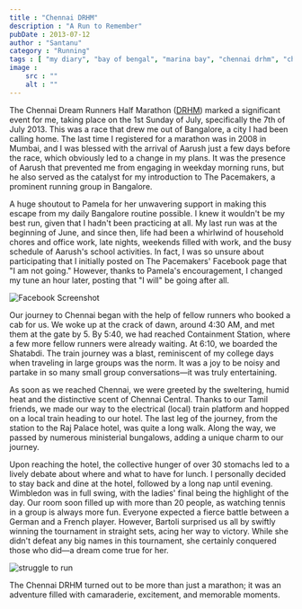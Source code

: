 ```yaml
---
title : "Chennai DRHM"
description : "A Run to Remember"
pubDate : 2013-07-12
author : "Santanu"
category : "Running"
tags : [ "my diary", "bay of bengal", "marina bay", "chennai drhm", "chennai", "half marathon", "garmin", "running",]
image :
    src : ""
    alt : ""
---
```

The Chennai Dream Runners Half Marathon ([DRHM](http://www.dreamrunners.in/ "Chennai Dream Runners")) marked a significant event for me, taking place on the 1st Sunday of July, specifically the 7th of July 2013. This was a race that drew me out of Bangalore, a city I had been calling home. The last time I registered for a marathon was in 2008 in Mumbai, and I was blessed with the arrival of Aarush just a few days before the race, which obviously led to a change in my plans. It was the presence of Aarush that prevented me from engaging in weekday morning runs, but he also served as the catalyst for my introduction to The Pacemakers, a prominent running group in Bangalore.

A huge shoutout to Pamela for her unwavering support in making this escape from my daily Bangalore routine possible. I knew it wouldn't be my best run, given that I hadn't been practicing at all. My last run was at the beginning of June, and since then, life had been a whirlwind of household chores and office work, late nights, weekends filled with work, and the busy schedule of Aarush's school activities. In fact, I was so unsure about participating that I initially posted on The Pacemakers' Facebook page that "I am not going." However, thanks to Pamela's encouragement, I changed my tune an hour later, posting that "I will" be going after all.

![Facebook Screenshot](../../assets/blog_pics/2013-07-12-DHRM.png) 

Our journey to Chennai began with the help of fellow runners who booked a cab for us. We woke up at the crack of dawn, around 4:30 AM, and met them at the gate by 5. By 5:40, we had reached Containment Station, where a few more fellow runners were already waiting. At 6:10, we boarded the Shatabdi. The train journey was a blast, reminiscent of my college days when traveling in large groups was the norm. It was a joy to be noisy and partake in so many small group conversations—it was truly entertaining.

As soon as we reached Chennai, we were greeted by the sweltering, humid heat and the distinctive scent of Chennai Central. Thanks to our Tamil friends, we made our way to the electrical (local) train platform and hopped on a local train heading to our hotel. The last leg of the journey, from the station to the Raj Palace hotel, was quite a long walk. Along the way, we passed by numerous ministerial bungalows, adding a unique charm to our journey.

Upon reaching the hotel, the collective hunger of over 30 stomachs led to a lively debate about where and what to have for lunch. I personally decided to stay back and dine at the hotel, followed by a long nap until evening. Wimbledon was in full swing, with the ladies' final being the highlight of the day. Our room soon filled up with more than 20 people, as watching tennis in a group is always more fun. Everyone expected a fierce battle between a German and a French player. However, Bartoli surprised us all by swiftly winning the tournament in straight sets, acing her way to victory. While she didn't defeat any big names in this tournament, she certainly conquered those who did—a dream come true for her.

![struggle to run](../../assets/blog_pics/2013-DRHM-santanu.jpg) 

The Chennai DRHM turned out to be more than just a marathon; it was an adventure filled with camaraderie, excitement, and memorable moments.



  

  